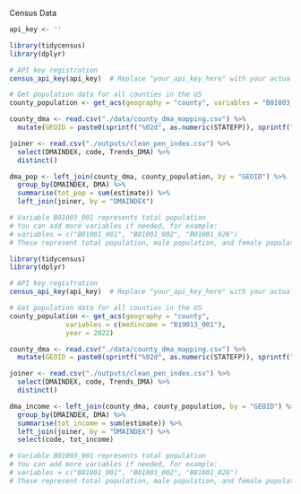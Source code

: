 Census Data

```r
api_key <- ''

library(tidycensus)
library(dplyr)

# API key registration
census_api_key(api_key)  # Replace "your_api_key_here" with your actual Census API key

# Get population data for all counties in the US
county_population <- get_acs(geography = "county", variables = "B01003_001", geometry = TRUE)

county_dma <- read.csv("./data/county_dma_mapping.csv") %>%
  mutate(GEOID = paste0(sprintf("%02d", as.numeric(STATEFP)), sprintf("%03d", as.numeric(CNTYFP))))

joiner <- read.csv("./outputs/clean_pen_index.csv") %>%
  select(DMAINDEX, code, Trends_DMA) %>%
  distinct()

dma_pop <- left_join(county_dma, county_population, by = "GEOID") %>%
  group_by(DMAINDEX, DMA) %>%
  summarise(tot_pop = sum(estimate)) %>%
  left_join(joiner, by = "DMAINDEX")

# Variable B01003_001 represents total population
# You can add more variables if needed, for example:
# variables = c("B01001_001", "B01001_002", "B01001_026")
# These represent total population, male population, and female population respectively.
```

```r
library(tidycensus)
library(dplyr)

# API key registration
census_api_key(api_key)  # Replace "your_api_key_here" with your actual Census API key

# Get population data for all counties in the US
county_population <- get_acs(geography = "county", 
              variables = c(medincome = "B19013_001"),
              year = 2022)

county_dma <- read.csv("./data/county_dma_mapping.csv") %>%
  mutate(GEOID = paste0(sprintf("%02d", as.numeric(STATEFP)), sprintf("%03d", as.numeric(CNTYFP))))

joiner <- read.csv("./outputs/clean_pen_index.csv") %>%
  select(DMAINDEX, code, Trends_DMA) %>%
  distinct()

dma_income <- left_join(county_dma, county_population, by = "GEOID") %>%
  group_by(DMAINDEX, DMA) %>%
  summarise(tot_income = sum(estimate)) %>%
  left_join(joiner, by = "DMAINDEX") %>%
  select(code, tot_income)

# Variable B01003_001 represents total population
# You can add more variables if needed, for example:
# variables = c("B01001_001", "B01001_002", "B01001_026")
# These represent total population, male population, and female population respectively.
```